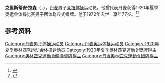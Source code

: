 {{NoteTA|G1=Sports}}
'''克里斯蒂安·拉森'''（{{lang-da|Kristian Larsen}}，{{bd|1895年|2月2日|1972年|6月19日}}），[[丹麦|丹麦]]男子[[竞技体操|竞技体操]]运动员。他曾代表丹麦获得1920年夏季奥运会体操比赛男子团体瑞典式银牌。他于1972年去世，享年77岁。<ref>{{Cite web|title=Kristian LARSEN|url=https://www.olympic.org/kristian-larsen|accessdate=2021-03-29|work=International Olympic Committee|archive-date=2017-11-16|archive-url=https://web.archive.org/web/20171116041242/https://www.olympic.org/Kristian-Larsen|dead-url=no}}</ref><ref>{{cite web|url=https://www.olympedia.org/athletes/29667|title=Kristian Larsen|work=Olympedia|accessdate=2021-03-30|archive-date=2020-06-06|archive-url=https://web.archive.org/web/20200606161104/https://www.olympedia.org/athletes/29667|dead-url=no}}</ref>

== 参考资料 ==
{{reflist}}

{{Authority control}}
{{DEFAULTSORT:Larsen, Kristian}}
[[Category:丹麦男子体操运动员|Category:丹麦男子体操运动员]]
[[Category:丹麦奥运体操运动员|Category:丹麦奥运体操运动员]]
[[Category:1920年夏季奥林匹克运动会体操运动员|Category:1920年夏季奥林匹克运动会体操运动员]]
[[Category:1920年夏季奧林匹克運動會獎牌得主|Category:1920年夏季奧林匹克運動會獎牌得主]]
[[Category:奧林匹克運動會體操獎牌得主|Category:奧林匹克運動會體操獎牌得主]]
[[Category:丹麥奧林匹克運動會銀牌得主|Category:丹麥奧林匹克運動會銀牌得主]]